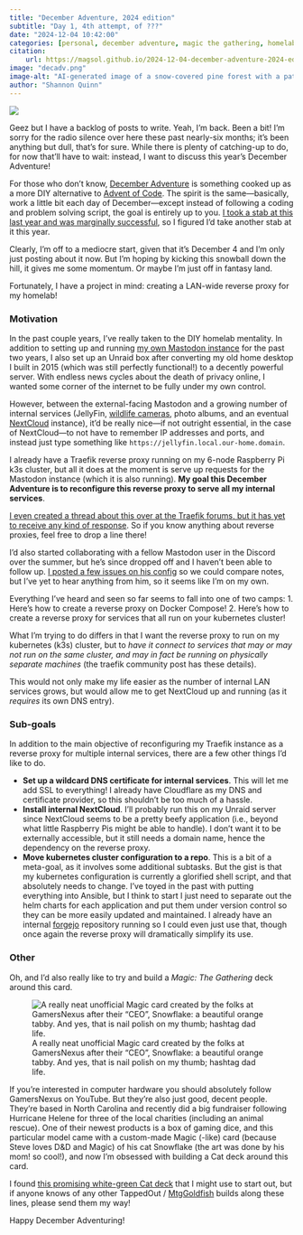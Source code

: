 ```yaml
---
title: "December Adventure, 2024 edition"
subtitle: "Day 1, 4th attempt, of ???"
date: "2024-12-04 10:42:00"
categories: [personal, december adventure, magic the gathering, homelab]
citation:
    url: https://magsol.github.io/2024-12-04-december-adventure-2024-edition
image: "decadv.png"
image-alt: "AI-generated image of a snow-covered pine forest with a pathway of footprints leading into the distance, suggesting an adventure ahead."
author: "Shannon Quinn"
---
```

![](decadv.png){.preview-image fig-alt="AI-generated image of a snow-covered pine forest with a pathway of footprints leading into the distance, suggesting an adventure ahead."}

Geez but I have a backlog of posts to write. Yeah, I'm back. Been a bit! I'm sorry for the radio silence over here these past nearly-six months; it's been anything but dull, that's for sure. While there is plenty of catching-up to do, for now that'll have to wait: instead, I want to discuss this year's December Adventure!

For those who don't know, [December Adventure](https://eli.li/december-adventure) is something cooked up as a more DIY alternative to [Advent of Code](https://adventofcode.com/). The spirit is the same---basically, work a little bit each day of December---except instead of following a coding and problem solving script, the goal is entirely up to you. [I took a stab at this last year and was marginally successful](https://magsol.github.io/posts/2023-12-08-advent-of-adventure/), so I figured I'd take another stab at it this year.

Clearly, I'm off to a mediocre start, given that it's December 4 and I'm only just posting about it now. But I'm hoping by kicking this snowball down the hill, it gives me some momentum. Or maybe I'm just off in fantasy land.

Fortunately, I have a project in mind: creating a LAN-wide reverse proxy for my homelab!

### Motivation

In the past couple years, I've really taken to the DIY homelab mentality. In addition to setting up and running [my own Mastodon instance](https://quinnwitz.house/) for the past two years, I also set up an Unraid box after converting my old home desktop I built in 2015 (which was still perfectly functional!) to a decently powerful server. With endless news cycles about the death of privacy online, I wanted some corner of the internet to be fully under my own control.

However, between the external-facing Mastodon and a growing number of internal services (JellyFin, [wildlife cameras](https://github.com/magsol/wildlife-cameras/), photo albums, and an eventual [NextCloud](https://nextcloud.com/) instance), it'd be really nice---if not outright essential, in the case of NextCloud---to not have to remember IP addresses and ports, and instead just type something like `https://jellyfin.local.our-home.domain`.

I already have a Traefik reverse proxy running on my 6-node Raspberry Pi k3s cluster, but all it does at the moment is serve up requests for the Mastodon instance (which it is also running). **My goal this December Adventure is to reconfigure this reverse proxy to serve all my internal services**.

[I even created a thread about this over at the Traefik forums, but it has yet to receive any kind of response](https://community.traefik.io/t/how-to-use-traefik-on-k3s-as-reverse-proxy-for-multiple-lan-services/25149). So if you know anything about reverse proxies, feel free to drop a line there!

I'd also started collaborating with a fellow Mastodon user in the Discord over the summer, but he's since dropped off and I haven't been able to follow up. [I posted a few issues on his config](https://github.com/bplein/post-talos-setup) so we could compare notes, but I've yet to hear anything from him, so it seems like I'm on my own.

Everything I've heard and seen so far seems to fall into one of two camps:
 1. Here's how to create a reverse proxy on Docker Compose!
 2. Here's how to create a reverse proxy for services that all run on your kubernetes cluster!

What I'm trying to do differs in that I want the reverse proxy to run on my kubernetes (k3s) cluster, but to _have it connect to services that may or may not run on the same cluster, and may in fact be running on physically separate machines_ (the traefik community post has these details).

This would not only make my life easier as the number of internal LAN services grows, but would allow me to get NextCloud up and running (as it _requires_ its own DNS entry).

### Sub-goals

In addition to the main objective of reconfiguring my Traefik instance as a reverse proxy for multiple internal services, there are a few other things I'd like to do.

 - **Set up a wildcard DNS certificate for internal services**. This will let me add SSL to everything! I already have Cloudflare as my DNS and certificate provider, so this shouldn't be too much of a hassle.
 - **Install internal NextCloud**. I'll probably run this on my Unraid server since NextCloud seems to be a pretty beefy application (i.e., beyond what little Raspberry Pis might be able to handle). I don't want it to be externally accessible, but it still needs a domain name, hence the dependency on the reverse proxy.
 - **Move kubernetes cluster configuration to a repo**. This is a bit of a meta-goal, as it involves some additional subtasks. But the gist is that my kubernetes configuration is currently a glorified shell script, and that absolutely needs to change. I've toyed in the past with putting everything into Ansible, but I think to start I just need to separate out the helm charts for each application and put them under version control so they can be more easily updated and maintained. I already have an internal [forgejo](https://forgejo.org/) repository running so I could even just use that, though once again the reverse proxy will dramatically simplify its use. 

### Other 

Oh, and I'd also really like to try and build a _Magic: The Gathering_ deck around this card.

![A really neat unofficial Magic card created by the folks at GamersNexus after their "CEO", Snowflake: a beautiful orange tabby. And yes, that is nail polish on my thumb; hashtag dad life.](snowflake.png)

If you're interested in computer hardware you should absolutely follow GamersNexus on YouTube. But they're also just good, decent people. They're based in North Carolina and recently did a big fundraiser following Hurricane Helene for three of the local charities (including an animal rescue). One of their newest products is a box of gaming dice, and this particular model came with a custom-made Magic (-like) card (because Steve loves D&D and Magic) of his cat Snowflake (the art was done by his mom! so cool!), and now I'm obsessed with building a Cat deck around this card.

I found [this promising white-green Cat deck](https://tappedout.net/mtg-decks/15-11-24-cats/) that I might use to start out, but if anyone knows of any other TappedOut / [MtgGoldfish](https://www.mtggoldfish.com/) builds along these lines, please send them my way!

Happy December Adventuring!

